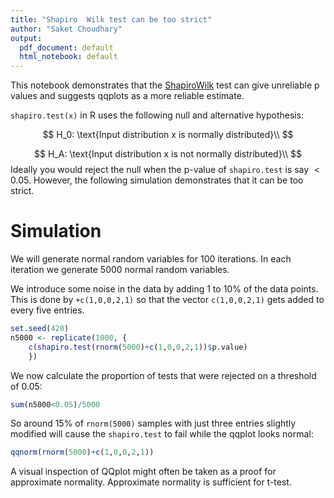 ```yaml
---
title: "Shapiro  Wilk test can be too strict"
author: "Saket Choudhary"
output:
  pdf_document: default
  html_notebook: default
---
```


This notebook demonstrates that the [ShapiroWilk](https://www.jstor.org/stable/2333709?) test can give unreliable
p values and suggests qqplots as a more reliable estimate.

`shapiro.test(x)` in R uses the following null and alternative hypothesis:

$$
H_0: \text{Input distribution x is normally distributed}\\
$$

$$
H_A: \text{Input distribution x is not normally distributed}\\
$$
Ideally you would reject the null when the p-value of `shapiro.test` is say $<0.05$. 
However, the following simulation demonstrates that it can be too strict. 

# Simulation

We will generate normal random variables for 100 iterations. In each iteration
we generate 5000 normal random variables.

We introduce some noise in the data by adding 1 to 10% of the data points.
This is done by `+c(1,0,0,2,1)` so that the vector `c(1,0,0,2,1)` gets 
added to every five entries.


```r
set.seed(420)
n5000 <- replicate(1000, { 
    c(shapiro.test(rnorm(5000)+c(1,0,0,2,1))$p.value)
    })
```


We now calculate the proportion of tests that were rejected on a threshold of 0.05:

```r
sum(n5000<0.05)/5000
```
So around 15% of `rnorm(5000)` samples with just three entries slightly modified will cause
the `shapiro.test` to fail while the qqplot looks normal:

```r
qqnorm(rnorm(5000)+c(1,0,0,2,1))
```

A visual inspection of QQplot might often be taken as a proof for approximate
normality. Approximate normality is sufficient for t-test.